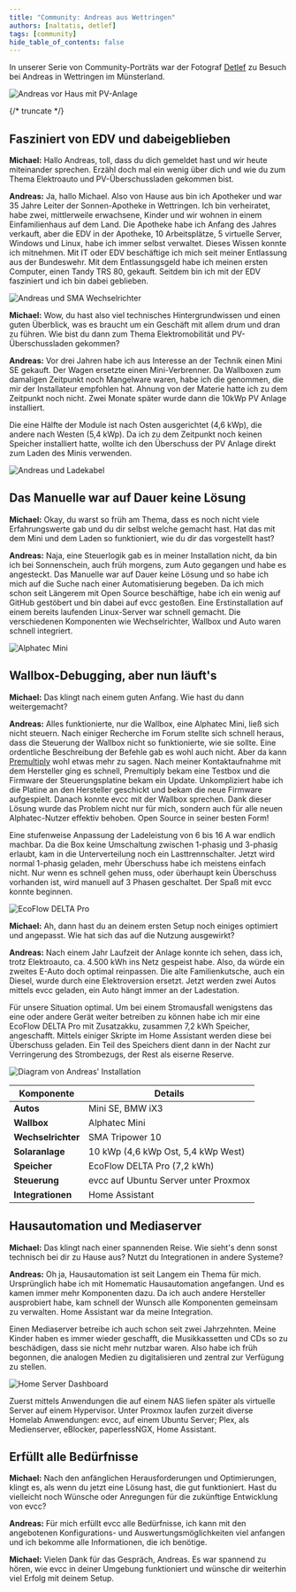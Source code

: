 ```yaml
---
title: "Community: Andreas aus Wettringen"
authors: [naltatis, detlef]
tags: [community]
hide_table_of_contents: false
---
```


In unserer Serie von Community-Porträts war der Fotograf [Detlef](https://hee.se) zu Besuch bei Andreas in Wettringen im Münsterland.

![Andreas vor Haus mit PV-Anlage](./andreas-vor-haus-pv.webp)

{/* truncate */}

## Fasziniert von EDV und dabeigeblieben

**Michael:** Hallo Andreas, toll, dass du dich gemeldet hast und wir heute miteinander sprechen.
Erzähl doch mal ein wenig über dich und wie du zum Thema Elektroauto und PV-Überschussladen gekommen bist.

**Andreas:** Ja, hallo Michael.
Also von Hause aus bin ich Apotheker und war 35 Jahre Leiter der Sonnen-Apotheke in Wettringen.
Ich bin verheiratet, habe zwei, mittlerweile erwachsene, Kinder und wir wohnen in einem Einfamilienhaus auf dem Land.
Die Apotheke habe ich Anfang des Jahres verkauft, aber die EDV in der Apotheke, 10 Arbeitsplätze, 5 virtuelle Server, Windows und Linux, habe ich immer selbst verwaltet.
Dieses Wissen konnte ich mitnehmen.
Mit IT oder EDV beschäftige ich mich seit meiner Entlassung aus der Bundeswehr.
Mit dem Entlassungsgeld habe ich meinen ersten Computer, einen Tandy TRS 80, gekauft.
Seitdem bin ich mit der EDV fasziniert und ich bin dabei geblieben.

![Andreas und SMA Wechselrichter](./andreas-und-sma-wechselrichter.webp)

**Michael:** Wow, du hast also viel technisches Hintergrundwissen und einen guten Überblick, was es braucht um ein Geschäft mit allem drum und dran zu führen.
Wie bist du dann zum Thema Elektromobilität und PV-Überschussladen gekommen?

**Andreas:** Vor drei Jahren habe ich aus Interesse an der Technik einen Mini SE gekauft.
Der Wagen ersetzte einen Mini-Verbrenner.
Da Wallboxen zum damaligen Zeitpunkt noch Mangelware waren, habe ich die genommen, die mir der Installateur empfohlen hat.
Ahnung von der Materie hatte ich zu dem Zeitpunkt noch nicht.
Zwei Monate später wurde dann die 10kWp PV Anlage installiert.

Die eine Hälfte der Module ist nach Osten ausgerichtet (4,6 kWp), die andere nach Westen (5,4 kWp).
Da ich zu dem Zeitpunkt noch keinen Speicher installiert hatte, wollte ich den Überschuss der PV Anlage direkt zum Laden des Minis verwenden.

![Andreas und Ladekabel](./andreas-und-ladekabel.webp)

## Das Manuelle war auf Dauer keine Lösung

**Michael:** Okay, du warst so früh am Thema, dass es noch nicht viele Erfahrungswerte gab und du dir selbst welche gemacht hast.
Hat das mit dem Mini und dem Laden so funktioniert, wie du dir das vorgestellt hast?

**Andreas:** Naja, eine Steuerlogik gab es in meiner Installation nicht, da bin ich bei Sonnenschein, auch früh morgens, zum Auto gegangen und habe es angesteckt.
Das Manuelle war auf Dauer keine Lösung und so habe ich mich auf die Suche nach einer Automatisierung begeben.
Da ich mich schon seit Längerem mit Open Source beschäftige, habe ich ein wenig auf GitHub gestöbert und bin dabei auf evcc gestoßen.
Eine Erstinstallation auf einem bereits laufenden Linux-Server war schnell gemacht.
Die verschiedenen Komponenten wie Wechselrichter, Wallbox und Auto waren schnell integriert.

![Alphatec Mini](./andreas-alphatec-mini.webp)

## Wallbox-Debugging, aber nun läuft's

**Michael:** Das klingt nach einem guten Anfang.
Wie hast du dann weitergemacht?

**Andreas:** Alles funktionierte, nur die Wallbox, eine Alphatec Mini, ließ sich nicht steuern.
Nach einiger Recherche im Forum stellte sich schnell heraus, dass die Steuerung der Wallbox nicht so funktionierte, wie sie sollte.
Eine ordentliche Beschreibung der Befehle gab es wohl auch nicht.
Aber da kann [Premultiply](https://github.com/premultiply) wohl etwas mehr zu sagen.
Nach meiner Kontaktaufnahme mit dem Hersteller ging es schnell, Premultiply bekam eine Testbox und die Firmware der Steuerungsplatine bekam ein Update.
Unkompliziert habe ich die Platine an den Hersteller geschickt und bekam die neue Firmware aufgespielt.
Danach konnte evcc mit der Wallbox sprechen.
Dank dieser Lösung wurde das Problem nicht nur für mich, sondern auch für alle neuen Alphatec-Nutzer effektiv behoben.
Open Source in seiner besten Form!

Eine stufenweise Anpassung der Ladeleistung von 6 bis 16 A war endlich machbar.
Da die Box keine Umschaltung zwischen 1-phasig und 3-phasig erlaubt, kam in die Unterverteilung noch ein Lasttrennschalter.
Jetzt wird normal 1-phasig geladen, mehr Überschuss habe ich meistens einfach nicht.
Nur wenn es schnell gehen muss, oder überhaupt kein Überschuss vorhanden ist, wird manuell auf 3 Phasen geschaltet.
Der Spaß mit evcc konnte beginnen.

![EcoFlow DELTA Pro](./andreas-ecoflow.webp)

**Michael:** Ah, dann hast du an deinem ersten Setup noch einiges optimiert und angepasst.
Wie hat sich das auf die Nutzung ausgewirkt?

**Andreas:** Nach einem Jahr Laufzeit der Anlage konnte ich sehen, dass ich, trotz Elektroauto, ca.
4.500 kWh ins Netz gespeist habe.
Also, da würde ein zweites E-Auto doch optimal reinpassen.
Die alte Familienkutsche, auch ein Diesel, wurde durch eine Elektroversion ersetzt.
Jetzt werden zwei Autos mittels evcc geladen, ein Auto hängt immer an der Ladestation.

Für unsere Situation optimal.
Um bei einem Stromausfall wenigstens das eine oder andere Gerät weiter betreiben zu können habe ich mir eine EcoFlow DELTA Pro mit Zusatzakku, zusammen 7,2 kWh Speicher, angeschafft.
Mittels einiger Skripte im Home Assistant werden diese bei Überschuss geladen.
Ein Teil des Speichers dient dann in der Nacht zur Verringerung des Strombezugs, der Rest als eiserne Reserve.

![Diagram von Andreas' Installation](./andreas-diagram.svg)

| **Komponente**       | **Details**                              |
|----------------------|------------------------------------------|
| **Autos**            | Mini SE, BMW iX3                         |
| **Wallbox**          | Alphatec Mini                            |
| **Wechselrichter**   | SMA Tripower 10                          |
| **Solaranlage**      | 10 kWp (4,6 kWp Ost, 5,4 kWp West)       |
| **Speicher**         | EcoFlow DELTA Pro (7,2 kWh)              |
| **Steuerung**        | evcc auf Ubuntu Server unter Proxmox     |
| **Integrationen**    | Home Assistant                           |

## Hausautomation und Mediaserver

**Michael:** Das klingt nach einer spannenden Reise.
Wie sieht's denn sonst technisch bei dir zu Hause aus?
Nutzt du Integrationen in andere Systeme?

**Andreas:** Oh ja, Hausautomation ist seit Langem ein Thema für mich.
Ursprünglich habe ich mit Homematic Hausautomation angefangen.
Und es kamen immer mehr Komponenten dazu.
Da ich auch andere Hersteller ausprobiert habe, kam schnell der Wunsch alle Komponenten gemeinsam zu verwalten.
Home Assistant war da meine Integration.

Einen Mediaserver betreibe ich auch schon seit zwei Jahrzehnten.
Meine Kinder haben es immer wieder geschafft, die Musikkassetten und CDs so zu beschädigen, dass sie nicht mehr nutzbar waren.
Also habe ich früh begonnen, die analogen Medien zu digitalisieren und zentral zur Verfügung zu stellen.

![Home Server Dashboard](./andreas-home-server-dashboard.webp)

Zuerst mittels Anwendungen die auf einem NAS liefen später als virtuelle Server auf einem Hypervisor.
Unter Proxmox laufen zurzeit diverse Homelab Anwendungen: evcc, auf einem Ubuntu Server; Plex, als Medienserver, eBlocker, paperlessNGX, Home Assistant.

## Erfüllt alle Bedürfnisse

**Michael:** Nach den anfänglichen Herausforderungen und Optimierungen, klingt es, als wenn du jetzt eine Lösung hast, die gut funktioniert.
Hast du vielleicht noch Wünsche oder Anregungen für die zukünftige Entwicklung von evcc?

**Andreas:** Für mich erfüllt evcc alle Bedürfnisse, ich kann mit den angebotenen Konfigurations- und Auswertungsmöglichkeiten viel anfangen und ich bekomme alle Informationen, die ich benötige.

**Michael:** Vielen Dank für das Gespräch, Andreas.
Es war spannend zu hören, wie evcc in deiner Umgebung funktioniert und wünsche dir weiterhin viel Erfolg mit deinem Setup.

